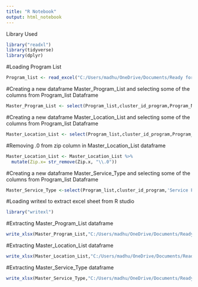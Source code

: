 ```yaml
---
title: "R Notebook"
output: html_notebook
---
```

Library Used
```r
library("readxl")
library(tidyverse)
library(dplyr)
```

#Loading Program List

```r
Program_list <- read_excel("C:/Users/madhu/OneDrive/Documents/Ready for school, ready for life/AgencyListDedupe/program_list.xlsx")

```

#Creating a new dataframe Master_Program_List and selecting some of the columns from Program_list Dataframe

```r

Master_Program_List <- select(Program_list,cluster_id_program,Program_Name,cluster_id_Org,Org,'Primary Program Contact Name','Duplication Policy','Transportation Policy','Brief Program Description','Services Provided in other languages','Specify Languages','Services Offered','Age Range for Services','Specific Eligibility Criteria','Duration/Length of Service','Evidence Based','Validated Screening Tools','Fees','Contact Name for Referrals','Accepted Referral Process','Preferred Referral','Referral Form Provided','Referral Source Response Time','Practice for Following Up with Referring Organization' )

```

#Creating a new dataframe Master_Location_List and selecting some of the columns from Program_list Dataframe

```r
Master_Location_List <- select(Program_list,cluster_id_program,Program_Name,'Location Eligibility','Street Address.x','City.x','Zip.x','Phone Number','Fax Number','Email address',Website,'Mon- Hours','Tues-Hours','Wed-Hours','Thurs-Hours','Fri-Hours','Sat-Hours','Sun-Hours',)
```
#Removing .0 from zip column in Master_Location_List dataframe

```r
Master_Location_List <- Master_Location_List %>% 
  mutate(Zip.x= str_remove(Zip.x, "\\.0"))
```

#Creating a new dataframe Master_Service_Type and selecting some of the columns from Program_list Dataframe

```r
Master_Service_Type <-select(Program_list,cluster_id_program,'Service Factor','Service Type 1','Service Type 2')
```

#Loading writexl to extract excel sheet from R studio

```r
library("writexl")
```

#Extracting Master_Program_List dataframe 

```r
write_xlsx(Master_Program_List,"C:/Users/madhu/OneDrive/Documents/Ready for school, ready for life/AgencyListDedupe/Master_Program_List.xlsx")
```

#Extracting Master_Location_List dataframe 

```r
write_xlsx(Master_Location_List,"C:/Users/madhu/OneDrive/Documents/Ready for school, ready for life/AgencyListDedupe/Master_Location_List.xlsx")
```

#Extracting Master_Service_Type dataframe 

```r
write_xlsx(Master_Service_Type,"C:/Users/madhu/OneDrive/Documents/Ready for school, ready for life/AgencyListDedupe/Master_Service_Type.xlsx")
```

